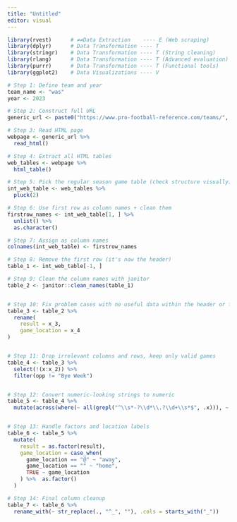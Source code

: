 ```yaml
---
title: "Untitled"
editor: visual
---
```




```r

library(rvest)      # ≠≠Data Extraction    ---- E (Web scraping)
library(dplyr)      # Data Transformation ---- T 
library(stringr)    # Data Transformation ---- T (String cleaning)
library(rlang)      # Data Transformation ---- T (Advanced evaluation)
library(purrr)      # Data Transformation ---- T (Functional tools)
library(ggplot2)    # Data Visualizations ---- V
```



```r
# Step 1: Define team and year
team_name <- "was"
year <- 2023

# Step 2: Construct full URL
generic_url <- paste0("https://www.pro-football-reference.com/teams/", team_name, "/", year, ".htm#all_games")

# Step 3: Read HTML page
webpage <- generic_url %>% 
  read_html()

# Step 4: Extract all HTML tables
web_tables <- webpage %>%  
  html_table()

# Step 5: Pick the regular season game table (check structure visually)
int_web_table <- web_tables %>%  
  pluck(2)
```


```r
# Step 6: Use first row as column names + clean them
firstrow_names <- int_web_table[1, ] %>% 
  unlist() %>% 
  as.character()

# Step 7: Assign as column names
colnames(int_web_table) <- firstrow_names

# Step 8: Remove the first row (it's now the header)
table_1 <- int_web_table[-1, ]

# Step 9: Clean the column names with janitor
table_2 <- janitor::clean_names(table_1)


# Step 10: Fix problem cases with no useful data within the header or first rows
table_3 <- table_2 %>% 
  rename(
    result = x_3,
    game_location = x_4
)


# Step 11: Drop irrelevant columns and rows, keep only valid games
table_4 <- table_3 %>% 
  select(!(x:x_2)) %>% 
  filter(opp != "Bye Week")


# Step 12: Convert numeric-looking strings to numeric
table_5 <- table_4 %>%  
  mutate(across(where(~ all(grepl("^\\s*-?\\d*\\.?\\d+\\s*$", .x))), ~ as.numeric(.)))


# Step 13: Handle factors and location labels
table_6 <- table_5 %>% 
  mutate(
    result = as.factor(result),
    game_location = case_when(
      game_location == "@" ~ "away",
      game_location == "" ~ "home",
      TRUE ~ game_location
    ) %>%  as.factor()
  )

# Step 14: Final column cleanup
table_7 <- table_6 %>% 
  rename_with(~ str_replace(., "^_", ""), .cols = starts_with("_"))
```


